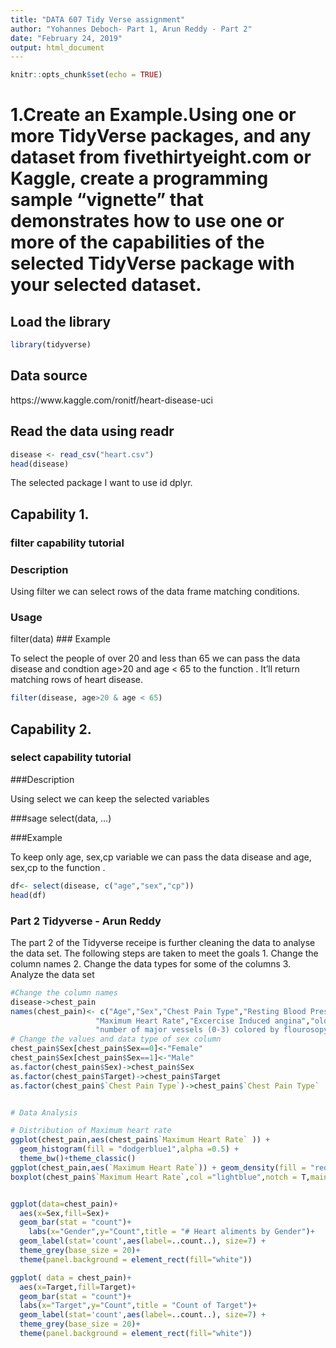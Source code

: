 ```yaml
---
title: "DATA 607 Tidy Verse assignment"
author: "Yohannes Deboch- Part 1, Arun Reddy - Part 2"
date: "February 24, 2019"
output: html_document
---
```


```r
knitr::opts_chunk$set(echo = TRUE)
```
# 1.Create an Example.Using one or more TidyVerse packages, and any dataset from fivethirtyeight.com or Kaggle, create a programming sample “vignette” that demonstrates how to use one or more of the capabilities of the selected TidyVerse package with your selected dataset.

## Load the library
```r
library(tidyverse)
```
## Data source
https://www.kaggle.com/ronitf/heart-disease-uci

## Read the data using readr

```r
disease <- read_csv("heart.csv")
head(disease)
```


The selected package I want to use id dplyr.

## Capability 1.

### filter capability tutorial

### Description

Using filter we can select rows of the data frame matching conditions.

### Usage
filter(data)
### Example

To select the people of over 20 and less than 65 we can pass the data disease and condtion age>20 and age < 65 to the function . It'll return matching rows of heart disease.

```r
filter(disease, age>20 & age < 65)
```

## Capability 2.

### select capability tutorial

###Description

Using select we can keep the selected variables

###sage
select(data, ...)

###Example

To keep only age, sex,cp variable we can pass the data disease and age, sex,cp to the function . 

```r
df<- select(disease, c("age","sex","cp"))
head(df)
```

### Part 2 Tidyverse - Arun Reddy

 The part 2 of the Tidyverse receipe is further cleaning the data to analyse the data set. The following steps are taken to meet the goals
 1. Change the column names
 2. Change the data types for some of the columns
 3. Analyze the data set

```r
#Change the column names
disease->chest_pain
names(chest_pain)<- c("Age","Sex","Chest Pain Type","Resting Blood Pressure","Serum Cholestoral","Fasting Blood Sugar","Resting CardioGraphic results",
                   "Maximum Heart Rate","Excercise Induced angina","oldpeak","the slope of the peak exercise ST segment",
                   "number of major vessels (0-3) colored by flourosopy"," thal","Target")
# Change the values and data type of sex column
chest_pain$Sex[chest_pain$Sex==0]<-"Female"
chest_pain$Sex[chest_pain$Sex==1]<-"Male"
as.factor(chest_pain$Sex)->chest_pain$Sex
as.factor(chest_pain$Target)->chest_pain$Target
as.factor(chest_pain$`Chest Pain Type`)->chest_pain$`Chest Pain Type`


# Data Analysis

# Distribution of Maximum heart rate
ggplot(chest_pain,aes(chest_pain$`Maximum Heart Rate` )) + 
  geom_histogram(fill = "dodgerblue1",alpha =0.5) +
  theme_bw()+theme_classic()
ggplot(chest_pain,aes(`Maximum Heart Rate`)) + geom_density(fill = "red",alpha =0.5) + theme_bw()+theme_classic()
boxplot(chest_pain$`Maximum Heart Rate`,col ="lightblue",notch = T,main ="boxplot of the maximum heart rate")


ggplot(data=chest_pain)+
  aes(x=Sex,fill=Sex)+
  geom_bar(stat = "count")+
    labs(x="Gender",y="Count",title = "# Heart aliments by Gender")+
  geom_label(stat='count',aes(label=..count..), size=7) +
  theme_grey(base_size = 20)+
  theme(panel.background = element_rect(fill="white"))

ggplot( data = chest_pain)+
  aes(x=Target,fill=Target)+
  geom_bar(stat = "count")+
  labs(x="Target",y="Count",title = "Count of Target")+
  geom_label(stat='count',aes(label=..count..), size=7) +
  theme_grey(base_size = 20)+
  theme(panel.background = element_rect(fill="white"))



```

